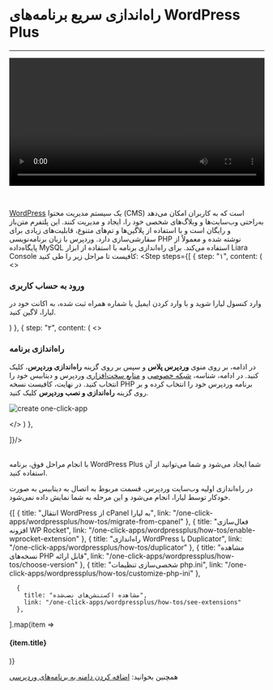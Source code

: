 

<Layout>

# راه‌اندازی سریع برنامه‌های WordPress Plus
<hr className="mb-2" />

  <video
  src="https://files.liara.ir/liara/wordpress/wordpress-plus.mp4"
  controls="controls"
  className="block w-full"
  width="100%"
  />
  
  <br />
  <div className="h-2" />

<a href="https://wordpress.org/download/" className="blue-link">WordPress</a> یک سیستم مدیریت محتوا (CMS) است که به کاربران امکان می‌دهد به‌راحتی وب‌سایت‌ها و وبلاگ‌های شخصی خود را، ایجاد و مدیریت کنند. این پلتفرم متن‌باز و رایگان است و با استفاده از پلاگین‌ها و تم‌های متنوع، قابلیت‌های زیادی برای سفارشی‌سازی دارد. وردپرس با زبان برنامه‌نویسی PHP نوشته شده و معمولاً از پایگاه‌داده MySQL استفاده می‌کند.
برای راه‌اندازی برنامه با استفاده از ابزار <Link className="blue-link" href="/references/user-panel/about">Liara Console</Link> کافیست تا مراحل زیر را طی کنید:
<Step  steps={[
{
step: "۱",
content: (
<>
<h3>ورود به حساب کاربری</h3>   
<p>وارد <Link className="blue-link" href="https://console.liara.ir">کنسول لیارا</Link> شوید و با وارد کردن ایمیل یا شماره همراه ثبت شده، به اکانت خود در لیارا، لاگین کنید.</p>
</>
)
},
{
step: "۲",
content: (
<>
<h3>راه‌اندازی برنامه</h3>
<p>
    در ادامه، بر روی منوی <b>وردپرس پلاس</b> و سپس بر روی گزینه <b>راه‌اندازی وردپرس</b>، کلیک کنید. در ادامه، شناسه، <a href="/paas/details/private-network" className="blue-link">شبکه خصوصی</a> و <a href="/paas/details/plans/hardware-plans" className="blue-link">منابع سخت‌افزاری</a> وردپرس و دیتابیس خود را انتخاب کنید.  
    در نهایت، کافیست نسخه PHP برنامه وردپرس خود را انتخاب کرده و بر روی گزینه <b>راه‌اندازی و نصب وردپرس</b> کلیک کنید.
</p>
<div className="h-4" />
<img src="https://files.liara.ir/liara/docs/setup-wordpressplus-app-using-console.gif" alt="create one-click-app" />
<div className="h-2" />




</>
)
},

]}/>


<br/>   
با انجام مراحل فوق، برنامه WordPress Plus شما ایجاد می‌شود و شما می‌توانید از آن استفاده کنید.
<div className="h-1" />

<Alert variant="info">
<p>
در راه‌اندازی اولیه وب‌سایت وردپرس، قسمت مربوط به اتصال به دیتابیس به صورت خودکار توسط لیارا، انجام می‌شود و این مرحله به شما نمایش داده نمی‌شود.
</p>
</Alert>

<Section id="see-also" title="همچنین بخوانید:" />

<div className='h-2' />
<div className="grid grid-cols-2 gap-4">
            {[
      {
        title: "انتقال WordPress از cPanel به لیارا",
        link: "/one-click-apps/wordpressplus/how-tos/migrate-from-cpanel"
      },
      {
        title: "فعال‌سازی افزونه WP Rocket",
        link: "/one-click-apps/wordpressplus/how-tos/enable-wprocket-extension"
      },
      {
        title: "راه‌اندازی WordPress با Duplicator",
        link: "/one-click-apps/wordpressplus/how-tos/duplicator"
      },
      {
        title: "مشاهده نسخه‌های PHP قابل ارائه",
        link: "/one-click-apps/wordpressplus/how-tos/choose-version"
      },
      {
        title: "شخصی‌سازی تنظیمات php.ini",
        link: "/one-click-apps/wordpressplus/how-tos/customize-php-ini"
      },
  
      {
        title: "مشاهده اکستنشن‌های نصب‌شده",
        link: "/one-click-apps/wordpressplus/how-tos/see-extensions"
      },
  ].map(item =>
    <Link href={item.link}>
    <Card className="flex cursor-pointer w-full items-center justify-between">
        <div className="flex items-center gap-3">
        <h4>
            {item.title}
        </h4>
        </div>
        <GoArrowLeft className="ml-1" />
    </Card>
    </Link>
            )}
</div>

<div className="h-1" />

<Alert variant="info">
<p>
همچنین بخوانید: <a href="/paas/domains/add-domain#connect-domain-in-wordpress-apps" className="blue-link">اضافه کردن دامنه به برنامه‌های وردپرسی</a>
</p>
</Alert>

</Layout>
